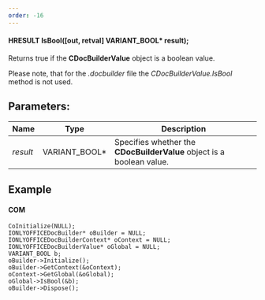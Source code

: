 ```yaml
---
order: -16
---
```

#### HRESULT IsBool(\[out, retval] VARIANT\_BOOL\* result);

Returns true if the **CDocBuilderValue** object is a boolean value.

Please note, that for the *.docbuilder* file the *CDocBuilderValue.IsBool* method is not used.

## Parameters:

| Name     | Type            | Description                                                           |
| -------- | --------------- | --------------------------------------------------------------------- |
| *result* | VARIANT\_BOOL\* | Specifies whether the **CDocBuilderValue** object is a boolean value. |

## Example

#### COM

```
CoInitialize(NULL);
IONLYOFFICEDocBuilder* oBuilder = NULL;
IONLYOFFICEDocBuilderContext* oContext = NULL;
IONLYOFFICEDocBuilderValue* oGlobal = NULL;
VARIANT_BOOL b;
oBuilder->Initialize();
oBuilder->GetContext(&oContext);
oContext->GetGlobal(&oGlobal);
oGlobal->IsBool(&b);
oBuilder->Dispose();
```
